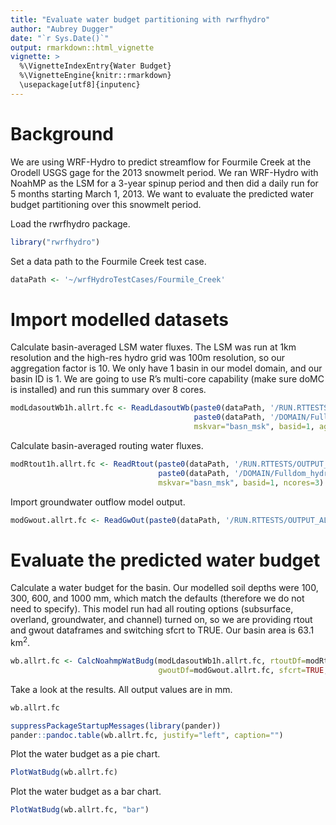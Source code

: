 ```yaml
---
title: "Evaluate water budget partitioning with rwrfhydro"
author: "Aubrey Dugger"
date: "`r Sys.Date()`"
output: rmarkdown::html_vignette
vignette: >
  %\VignetteIndexEntry{Water Budget}
  %\VignetteEngine{knitr::rmarkdown}
  \usepackage[utf8]{inputenc}
---
```


# Background
We are using WRF-Hydro to predict streamflow for Fourmile Creek at the Orodell USGS gage for the 2013 snowmelt period. We ran WRF-Hydro with NoahMP as the LSM for a 3-year spinup period and then did a daily run for 5 months starting March 1, 2013. We want to evaluate the predicted water budget partitioning over this snowmelt period.

Load the rwrfhydro package. 
```r
library("rwrfhydro")
```

Set a data path to the Fourmile Creek test case.
```r
dataPath <- '~/wrfHydroTestCases/Fourmile_Creek'
```


# Import modelled datasets

Calculate basin-averaged LSM water fluxes. The LSM was run at 1km resolution and the high-res hydro grid was 100m resolution, so our aggregation factor is 10. We only have 1 basin in our model domain, and our basin ID is 1. We are going to use R's multi-core capability (make sure  doMC is installed) and run this summary over 8 cores.
```r
modLdasoutWb1h.allrt.fc <- ReadLdasoutWb(paste0(dataPath, '/RUN.RTTESTS/OUTPUT_ALLRT_DAILY'), 
                                         paste0(dataPath, '/DOMAIN/Fulldom_hydro_OrodellBasin_100m.nc'), 
                                         mskvar="basn_msk", basid=1, aggfact=10, ncores=3)
```

Calculate basin-averaged routing water fluxes. 
```r
modRtout1h.allrt.fc <- ReadRtout(paste0(dataPath, '/RUN.RTTESTS/OUTPUT_ALLRT_DAILY'), 
                                 paste0(dataPath, '/DOMAIN/Fulldom_hydro_OrodellBasin_100m.nc'), 
                                 mskvar="basn_msk", basid=1, ncores=3)
```

Import groundwater outflow model output.
```r
modGwout.allrt.fc <- ReadGwOut(paste0(dataPath, '/RUN.RTTESTS/OUTPUT_ALLRT_DAILY/GW_outflow.txt'))
```


# Evaluate the predicted water budget 

Calculate a water budget for the basin. Our modelled soil depths were 100, 300, 600, and 1000 mm, which match the defaults (therefore we do not need to specify). This model run had all routing options (subsurface, overland, groundwater, and channel) turned on, so we are providing rtout and gwout dataframes and switching sfcrt to TRUE. Our basin area is 63.1 km<sup>2</sup>.
```r
wb.allrt.fc <- CalcNoahmpWatBudg(modLdasoutWb1h.allrt.fc, rtoutDf=modRtout1h.allrt.fc, 
                                 gwoutDf=modGwout.allrt.fc, sfcrt=TRUE, basarea=63.1)
```

Take a look at the results. All output values are in mm.
```r
wb.allrt.fc
```

```r
suppressPackageStartupMessages(library(pander))
pander::pandoc.table(wb.allrt.fc, justify="left", caption="")
```

Plot the water budget as a pie chart.
```r
PlotWatBudg(wb.allrt.fc)
```

Plot the water budget as a bar chart.
```r
PlotWatBudg(wb.allrt.fc, "bar")
```